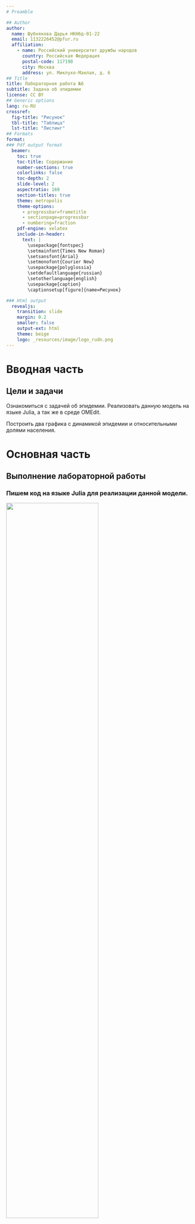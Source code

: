 ```yaml
---
# Preamble

## Author
author:
  name: Шубнякова Дарья НКНбд-01-22
  email: 1132226452@pfur.ru
  affiliation:
    - name: Российский университет дружбы народов
      country: Российская Федерация
      postal-code: 117198
      city: Москва
      address: ул. Миклухо-Маклая, д. 6
## Title
title: Лабораторная работа №6
subtitle: Задача об эпидемии
license: CC BY
## Generic options
lang: ru-RU
crossref:
  fig-title: "Рисунок"
  tbl-title: "Таблица"
  lst-title: "Листинг"
## Formats
format:
### Pdf output format
  beamer:
    toc: true
    toc-title: Содержание
    number-sections: true
    colorlinks: false
    toc-depth: 2
    slide-level: 2
    aspectratio: 169
    section-titles: true
    theme: metropolis
    theme-options:
      - progressbar=frametitle
      - sectionpage=progressbar
      - numbering=fraction
    pdf-engine: xelatex
    include-in-header:
      text: |
        \usepackage{fontspec}
        \setmainfont{Times New Roman}
        \setsansfont{Arial}
        \setmonofont{Courier New}
        \usepackage{polyglossia}
        \setdefaultlanguage{russian}
        \setotherlanguage{english}
        \usepackage{caption}
        \captionsetup[figure]{name=Рисунок}

### Html output
  revealjs:
    transition: slide
    margin: 0.2
    smaller: false
    output-ext: html
    theme: beige
    logo: _resources/image/logo_rudn.png
---
```


# Вводная часть

## Цели и задачи

Ознакомиться с задачей об эпидемии. Реализовать данную модель на языке Julia, а так же в среде OMEdit.

Построить два графика с динамикой эпидемии и относительными долями населения.

# Основная часть

## Выполнение лабораторной работы

### Пишем код на языке Julia для реализации данной модели.

![](image/1.png){width=70%}

## Продолжение кода.

![](image/2.png){width=70%}

## Получаем два графика, необзодимых для выполнения задания.

![](image/3.png){width=70%}

## Прописываем код в среде OMEdit.

![](image/4.png){width=70%}

## Продолжение кода.

![](image/5.png){width=70%}

## Получаем такой график.

![](image/6.png){width=70%}

# Результаты

Мы реализовали модель в OpenModelica и на языке Julia. На выходе получили картинку: epidemic_dynamics.png. Итоговый файл lab6.ibybn с кодом на языке Julia в JupiterNotebook. А также файл для симуляции в OpenModelica: EpidemicModel.mo
